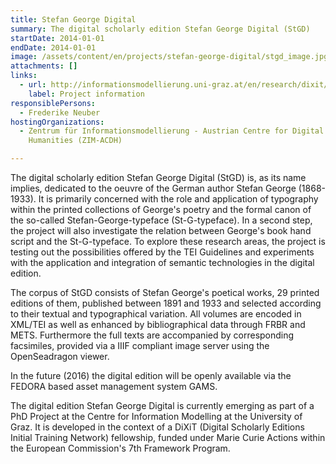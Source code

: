 ```yaml
---
title: Stefan George Digital
summary: The digital scholarly edition Stefan George Digital (StGD)
startDate: 2014-01-01
endDate: 2014-01-01
image: /assets/content/en/projects/stefan-george-digital/stgd_image.jpg
attachments: []
links:
  - url: http://informationsmodellierung.uni-graz.at/en/research/dixit/esr-dissertation-project/
    label: Project information
responsiblePersons:
  - Frederike Neuber
hostingOrganizations:
  - Zentrum für Informationsmodellierung - Austrian Centre for Digital
    Humanities (ZIM-ACDH)

---
```

The digital scholarly edition Stefan George Digital (StGD) is, as its name implies, dedicated to the oeuvre of the German author Stefan George (1868-1933). It is primarily concerned with the role and application of typography within the printed collections of George's poetry and the formal canon of the so-called Stefan-George-typeface (St-G-typeface). In a second step, the project will also investigate the relation between George's book hand script and the St-G-typeface. To explore these research areas, the project is testing out the possibilities offered by the TEI Guidelines and experiments with the application and integration of semantic technologies in the digital edition.

The corpus of StGD consists of Stefan George's poetical works, 29 printed editions of them, published between 1891 and 1933 and selected according to their textual and typographical variation.  All volumes are encoded in XML/TEI as well as enhanced by bibliographical data through FRBR and METS. Furthermore the full texts are accompanied by corresponding facsimiles, provided via a IIIF compliant image server using the OpenSeadragon viewer.

In the future (2016) the digital edition will be openly available via the FEDORA based asset management system GAMS.

The digital edition Stefan George Digital is currently emerging as part of a PhD Project at the Centre for Information Modelling at the University of Graz. It is developed in the context of a DiXiT (Digital Scholarly Editions Initial Training Network) fellowship, funded under Marie Curie Actions within the European Commission's 7th Framework Program.

